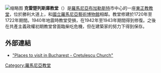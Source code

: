 [[File:Iglesia_Kretzulescu,_Bucarest,_Rumanía,_2016-05-29,_DD_68.jpg|缩略图]]
'''克雷楚列斯庫教堂'''（{{lang-ro|Biserica Kretzulescu}}）是[[羅馬尼亞|羅馬尼亞]][[布加勒斯特|布加勒斯特]]市中心的一座[[東正教|東正教]][[教堂|教堂]]，位於勝利大道上，和[[國立羅馬尼亞藝術博物館|國立羅馬尼亞藝術博物館]]相鄰。教堂修建於1720年至1722年期間。1940年地震時教堂受損，在1942年至1943年期間得到修復。之後在共產主義政權初期教堂曾面臨柴吃危機，但在建築家的努力下得到保存。
==外部連結==
* [https://web.archive.org/web/20071202081708/http://virtualromania.org/places/bucharest.vr/places.vr/ "Places to visit in Bucharest - Cretulescu Church"]
{{coord|44|26|17.11|N|26|5|47.90|E|display=title}}
[[Category:羅馬尼亞教堂|Category:羅馬尼亞教堂]]